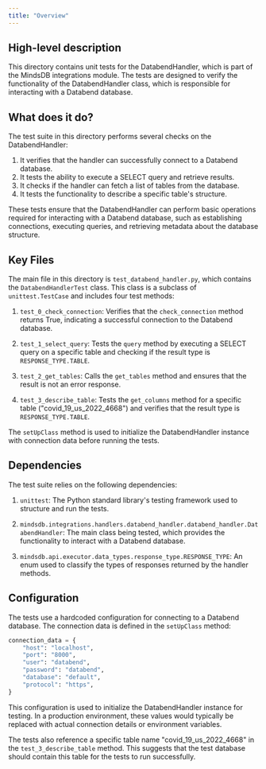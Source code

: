 ```yaml
---
title: "Overview"
---
```


## High-level description
This directory contains unit tests for the DatabendHandler, which is part of the MindsDB integrations module. The tests are designed to verify the functionality of the DatabendHandler class, which is responsible for interacting with a Databend database.

## What does it do?
The test suite in this directory performs several checks on the DatabendHandler:

1. It verifies that the handler can successfully connect to a Databend database.
2. It tests the ability to execute a SELECT query and retrieve results.
3. It checks if the handler can fetch a list of tables from the database.
4. It tests the functionality to describe a specific table's structure.

These tests ensure that the DatabendHandler can perform basic operations required for interacting with a Databend database, such as establishing connections, executing queries, and retrieving metadata about the database structure.

## Key Files
The main file in this directory is `test_databend_handler.py`, which contains the `DatabendHandlerTest` class. This class is a subclass of `unittest.TestCase` and includes four test methods:

1. `test_0_check_connection`: Verifies that the `check_connection` method returns True, indicating a successful connection to the Databend database.

2. `test_1_select_query`: Tests the `query` method by executing a SELECT query on a specific table and checking if the result type is `RESPONSE_TYPE.TABLE`.

3. `test_2_get_tables`: Calls the `get_tables` method and ensures that the result is not an error response.

4. `test_3_describe_table`: Tests the `get_columns` method for a specific table ("covid_19_us_2022_4668") and verifies that the result type is `RESPONSE_TYPE.TABLE`.

The `setUpClass` method is used to initialize the DatabendHandler instance with connection data before running the tests.

## Dependencies
The test suite relies on the following dependencies:

1. `unittest`: The Python standard library's testing framework used to structure and run the tests.

2. `mindsdb.integrations.handlers.databend_handler.databend_handler.DatabendHandler`: The main class being tested, which provides the functionality to interact with a Databend database.

3. `mindsdb.api.executor.data_types.response_type.RESPONSE_TYPE`: An enum used to classify the types of responses returned by the handler methods.

## Configuration
The tests use a hardcoded configuration for connecting to a Databend database. The connection data is defined in the `setUpClass` method:

```python
connection_data = {
    "host": "localhost",
    "port": "8000",
    "user": "databend",
    "password": "databend",
    "database": "default",
    "protocol": "https",
}
```

This configuration is used to initialize the DatabendHandler instance for testing. In a production environment, these values would typically be replaced with actual connection details or environment variables.

The tests also reference a specific table name "covid_19_us_2022_4668" in the `test_3_describe_table` method. This suggests that the test database should contain this table for the tests to run successfully.